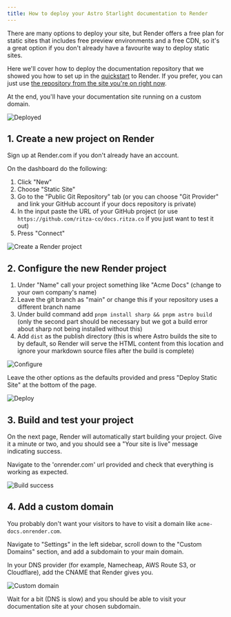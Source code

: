 ```yaml
---
title: How to deploy your Astro Starlight documentation to Render 
---
```


There are many options to deploy your site, but Render offers a free plan for static sites that includes free preview environments and a free CDN, so it's a great option if you don't already have a favourite way to deploy static sites.

Here we'll cover how to deploy the documentation repository that we showed you how to set up in the [quickstart](/quickstart) to Render. If you prefer, you can just use [the repository from the site you're on right now](https://github.com/ritza-co/docs.ritza.co). 

At the end, you'll have your documentation site running on a custom domain.

![Deployed](../../../assets/screenshots/deployed.png)

## 1. Create a new project on Render

Sign up at Render.com if you don't already have an account.

On the dashboard do the following:

1. Click "New"
2. Choose "Static Site"
3. Go to the "Public Git Repository" tab (or you can choose "Git Provider" and link your GitHub account if your docs repository is private)
4. In the input paste the URL of your GitHub project (or use `https://github.com/ritza-co/docs.ritza.co` if you just want to test it out)
5. Press "Connect"

![Create a Render project](../../../assets/screenshots/create.png)

## 2. Configure the new Render project

1. Under "Name" call your project something like "Acme Docs" (change to your own company's name)
2. Leave the git branch as "main" or change this if your repository uses a different branch name
3. Under build command add `pnpm install sharp && pnpm astro build` (only the second part should be necessary but we got a build error about sharp not being installed without this)
4. Add `dist` as the publish directory (this is where Astro builds the site to by default, so Render will serve the HTML content from this location and ignore your markdown source files after the build is complete)

![Configure](../../../assets/screenshots/configure.png)

Leave the other options as the defaults provided and press "Deploy Static Site" at the bottom of the page.

![Deploy](../../../assets/screenshots/deploy.png)

## 3. Build and test your project

On the next page, Render will automatically start building your project. Give it a minute or two, and you should see a "Your site is live" message indicating success. 

Navigate to the 'onrender.com' url provided and check that everything is working as expected.

![Build success](../../../assets/screenshots/build-success.png)

## 4. Add a custom domain

You probably don't want your visitors to have to visit a domain like `acme-docs.onrender.com`.

Navigate to "Settings" in the left sidebar, scroll down to the "Custom Domains" section, and add a subdomain to your main domain. 

In your DNS provider (for example, Namecheap, AWS Route S3, or Cloudflare), add the CNAME that Render gives you.

![Custom domain](../../../assets/screenshots/custom-domain.png)

Wait for a bit (DNS is slow) and you should be able to visit your documentation site at your chosen subdomain.


